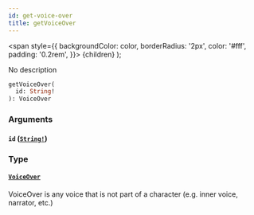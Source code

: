 ```yaml
---
id: get-voice-over
title: getVoiceOver
---
```


<span
style={{
      backgroundColor: color,
      borderRadius: '2px',
      color: '#fff',
      padding: '0.2rem',
    }}>
{children}
</span>
);

No description

```graphql
getVoiceOver(
  id: String!
): VoiceOver

```

### Arguments

#### `id` ([`String!`](/docs/schema/scalars/string))

### Type

#### [`VoiceOver`](/docs/schema/objects/voice-over)

VoiceOver is any voice that is not part of a character (e.g. inner voice, narrator, etc.)
